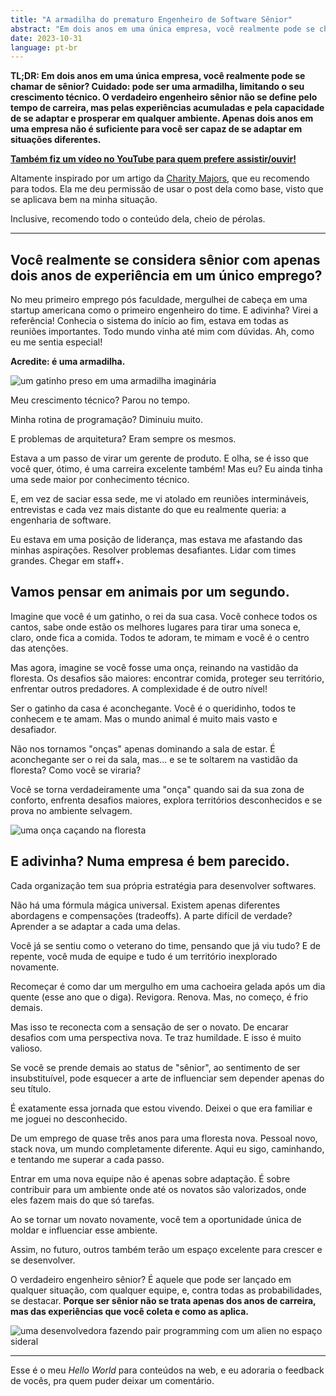 ```yaml
---
title: "A armadilha do prematuro Engenheiro de Software Sênior"
abstract: "Em dois anos em uma única empresa, você realmente pode se chamar de sênior? Cuidado: pode ser uma armadilha, limitando o seu crescimento técnico. O verdadeiro engenheiro sênior não se define pelo tempo de carreira, mas pelas experiências acumuladas e pela capacidade de se adaptar e prosperar em qualquer ambiente. Apenas dois anos em uma empresa não é suficiente para você ser capaz de se adaptar em situações diferentes."
date: 2023-10-31
language: pt-br
---
```


**TL;DR: Em dois anos em uma única empresa, você realmente pode se chamar de sênior? Cuidado: pode ser uma armadilha, limitando o seu crescimento técnico. O verdadeiro engenheiro sênior não se define pelo tempo de carreira, mas pelas experiências acumuladas e pela capacidade de se adaptar e prosperar em qualquer ambiente. Apenas dois anos em uma empresa não é suficiente para você ser capaz de se adaptar em situações diferentes.**

**[Também fiz um vídeo no YouTube para quem prefere assistir/ouvir!](https://youtu.be/lsRK9yFRiDc)**

Altamente inspirado por um artigo da [Charity Majors](https://charity.wtf/2020/11/01/questionable-advice-the-trap-of-the-premature-senior/), que eu recomendo para todos. Ela me deu permissão de usar o post dela como base, visto que se aplicava bem na minha situação.

Inclusive, recomendo todo o conteúdo dela, cheio de pérolas.

---

## Você realmente se considera sênior com apenas dois anos de experiência em um único emprego?

No meu primeiro emprego pós faculdade, mergulhei de cabeça em uma startup americana como o primeiro engenheiro do time. E adivinha? Virei a referência! Conhecia o sistema do início ao fim, estava em todas as reuniões importantes. Todo mundo vinha até mim com dúvidas. Ah, como eu me sentia especial!

**Acredite: é uma armadilha.**

![um gatinho preso em uma armadilha imaginária](https://dev-to-uploads.s3.amazonaws.com/uploads/articles/w2bbrniznut8pmn7551t.jpg)

Meu crescimento técnico? Parou no tempo.

Minha rotina de programação? Diminuiu muito.

E problemas de arquitetura? Eram sempre os mesmos.

Estava a um passo de virar um gerente de produto. E olha, se é isso que você quer, ótimo, é uma carreira excelente também! Mas eu? Eu ainda tinha uma sede maior por conhecimento técnico.

E, em vez de saciar essa sede, me vi atolado em reuniões intermináveis, entrevistas e cada vez mais distante do que eu realmente queria: a engenharia de software.

Eu estava em uma posição de liderança, mas estava me afastando das minhas aspirações. Resolver problemas desafiantes. Lidar com times grandes. Chegar em staff+.

## Vamos pensar em animais por um segundo.

Imagine que você é um gatinho, o rei da sua casa. Você conhece todos os cantos, sabe onde estão os melhores lugares para tirar uma soneca e, claro, onde fica a comida. Todos te adoram, te mimam e você é o centro das atenções.

Mas agora, imagine se você fosse uma onça, reinando na vastidão da floresta. Os desafios são maiores: encontrar comida, proteger seu território, enfrentar outros predadores. A complexidade é de outro nível!

Ser o gatinho da casa é aconchegante. Você é o queridinho, todos te conhecem e te amam. Mas o mundo animal é muito mais vasto e desafiador.

Não nos tornamos "onças" apenas dominando a sala de estar. É aconchegante ser o rei da sala, mas... e se te soltarem na vastidão da floresta? Como você se viraria?

Você se torna verdadeiramente uma "onça" quando sai da sua zona de conforto, enfrenta desafios maiores, explora territórios desconhecidos e se prova no ambiente selvagem.

![uma onça caçando na floresta](https://dev-to-uploads.s3.amazonaws.com/uploads/articles/2ebjgugica82qzttl02a.jpg)

## E adivinha? Numa empresa é bem parecido.

Cada organização tem sua própria estratégia para desenvolver softwares.

Não há uma fórmula mágica universal. Existem apenas diferentes abordagens e compensações (tradeoffs). A parte difícil de verdade? Aprender a se adaptar a cada uma delas.

Você já se sentiu como o veterano do time, pensando que já viu tudo? E de repente, você muda de equipe e tudo é um território inexplorado novamente.

Recomeçar é como dar um mergulho em uma cachoeira gelada após um dia quente (esse ano que o diga). Revigora. Renova. Mas, no começo, é frio demais.

Mas isso te reconecta com a sensação de ser o novato. De encarar desafios com uma perspectiva nova. Te traz humildade. E isso é muito valioso.

Se você se prende demais ao status de "sênior", ao sentimento de ser insubstituível, pode esquecer a arte de influenciar sem depender apenas do seu título.

É exatamente essa jornada que estou vivendo. Deixei o que era familiar e me joguei no desconhecido.

De um emprego de quase três anos para uma floresta nova. Pessoal novo, stack nova, um mundo completamente diferente. Aqui eu sigo, caminhando, e tentando me superar a cada passo.

Entrar em uma nova equipe não é apenas sobre adaptação. É sobre contribuir para um ambiente onde até os novatos são valorizados, onde eles fazem mais do que só tarefas.

Ao se tornar um novato novamente, você tem a oportunidade única de moldar e influenciar esse ambiente.

Assim, no futuro, outros também terão um espaço excelente para crescer e se desenvolver.

O verdadeiro engenheiro sênior? É aquele que pode ser lançado em qualquer situação, com qualquer equipe, e, contra todas as probabilidades, se destacar. **Porque ser sênior não se trata apenas dos anos de carreira, mas das experiências que você coleta e como as aplica.**

![uma desenvolvedora fazendo pair programming com um alien no espaço sideral](https://dev-to-uploads.s3.amazonaws.com/uploads/articles/6a4rq6wlnvfgx1jo8bw9.jpeg)

---

Esse é o meu _Hello World_ para conteúdos na web, e eu adoraria o feedback de vocês, pra quem puder deixar um comentário.
